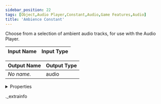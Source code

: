 ```yaml
---
sidebar_position: 22
tags: [Object,Audio Player,Constant,Audio,Game Features,Audio]
title: 'Ambience Constant'
---
```


Choose from a selection of ambient audio tracks, for use with the Audio Player.



<IChip uuid="1ad615de-65ea-40a3-b500-3a5b56b2a65d" />

| Input Name | Input Type |
|-----------|-----------|

| Output Name | Output Type |
|-----------|-----------|
| *No name.* | audio |


<details>
  <summary>Properties</summary>
  <div>
    <div>
    <table>
      <thead>
        <tr>
          <th>Room availability:</th>
          <th>Available everywhere</th>
        </tr>
        <tr>
          <th>Is beta required?</th>
          <th>No</th>
        </tr>
        <tr>
          <th>Is this chip a trolling risk?</th>
          <th>No</th>
        </tr>
        <tr>
          <th>Is this chip a role assignment risk?</th>
          <th>No</th>
        </tr>
        <tr>
          <th>Chip UUID</th>
          <th>1ad615de-65ea-40a3-b500-3a5b56b2a65d</th>
        </tr>
      </thead>
    </table>
    </div>
  </div>
</details>

._extrainfo